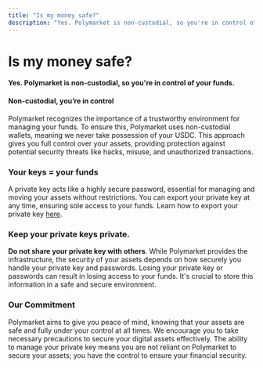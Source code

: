 ```yaml
---
title: "Is my money safe?"
description: "Yes. Polymarket is non-custodial, so you're in control of your funds."
---
```


# Is my money safe?

**Yes. Polymarket is non-custodial, so you're in control of your funds.**

#### Non-custodial, you’re in control
Polymarket recognizes the importance of a trustworthy environment for managing your funds. To ensure this, Polymarket uses non-custodial wallets, meaning we never take possession of your USDC. This approach gives you full control over your assets, providing protection against potential security threats like hacks, misuse, and unauthorized transactions.

### Your keys = your funds
A private key acts like a highly secure password, essential for managing and moving your assets without restrictions. You can export your private key at any time, ensuring sole access to your funds. Learn how to export your private key [here]().

### Keep your private keys private.
**Do not share your private key with others**. While Polymarket provides the infrastructure, the security of your assets depends on how securely you handle your private key and passwords. Losing your private key or passwords can result in losing access to your funds. It's crucial to store this information in a safe and secure environment.

### Our Commitment
Polymarket aims to give you peace of mind, knowing that your assets are safe and fully under your control at all times. We encourage you to take necessary precautions to secure your digital assets effectively. The ability to manage your private key means you are not reliant on Polymarket to secure your assets; you have the control to ensure your financial security.
